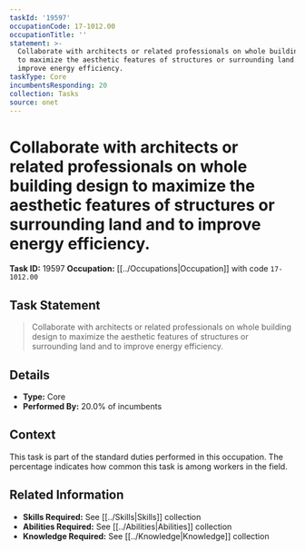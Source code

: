 ```yaml
---
taskId: '19597'
occupationCode: 17-1012.00
occupationTitle: ''
statement: >-
  Collaborate with architects or related professionals on whole building design
  to maximize the aesthetic features of structures or surrounding land and to
  improve energy efficiency.
taskType: Core
incumbentsResponding: 20
collection: Tasks
source: onet
---
```

# Collaborate with architects or related professionals on whole building design to maximize the aesthetic features of structures or surrounding land and to improve energy efficiency.

**Task ID:** 19597
**Occupation:** [[../Occupations|Occupation]] with code `17-1012.00`

## Task Statement

> Collaborate with architects or related professionals on whole building design to maximize the aesthetic features of structures or surrounding land and to improve energy efficiency.

## Details

- **Type:** Core
- **Performed By:** 20.0% of incumbents

## Context

This task is part of the standard duties performed in this occupation. The percentage indicates how common this task is among workers in the field.

## Related Information

- **Skills Required:** See [[../Skills|Skills]] collection
- **Abilities Required:** See [[../Abilities|Abilities]] collection
- **Knowledge Required:** See [[../Knowledge|Knowledge]] collection
